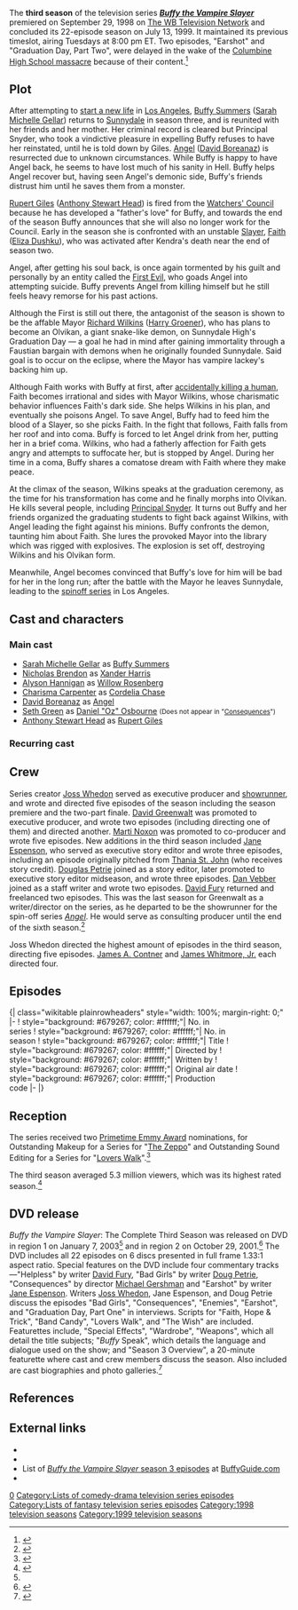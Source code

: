 {{Infobox television season
 |bgcolour = #679267
 |fgcolour = #ffffff
 |image = [[File:Buffy Season (3).jpg]]
 |caption = Region 1 Season 3 DVD cover
 |season_name = Buffy the Vampire Slayer <br /> (season 3)
 |country = United States
 |network = [[The WB Television Network|The WB]]
 |first_aired = {{Start date|1998|9|29}}
 |last_aired = {{End date|1999|7|13}}
 |num_episodes = 22
 |region_1 = {{Start date|2003|1|7}}<ref name="r1 dvd">{{Cite web |url=http://www.amazon.com/dp/B00006RCNX |title=Buffy the Vampire Slayer - The Complete Third Season (1997) |work=[[Amazon.com]] |accessdate=July 29, 2010}}</ref>
 |region_2 = {{Start date|2001|10|29}}
 |prev_season = [[Buffy the Vampire Slayer (season 2)|Season 2]]
 |next_season = [[Buffy the Vampire Slayer (season 4)|Season 4]]
 |episode_list = [[List of Buffy the Vampire Slayer episodes|List of ''Buffy the Vampire Slayer'' episodes]]
}}
The '''third season''' of the television series '''''[[Buffy the Vampire Slayer (TV series)|Buffy the Vampire Slayer]]''''' premiered on September 29, 1998  on [[The WB Television Network]] and concluded its 22-episode season on July 13, 1999. It maintained its previous timeslot, airing Tuesdays at 8:00 pm ET. Two episodes, "Earshot" and "Graduation Day, Part Two", were delayed in the wake of the [[Columbine High School massacre]] because of their content.<ref>{{cite web|url=http://www.ew.com/ew/article/0,,84403,00.html|title=School Daze|work=Entertainment Weekly|date=May 25, 1999|accessdate=August 3, 2010}}</ref>

==Plot==
After attempting to [[Anne (Buffy the Vampire Slayer)|start a new life]] in [[Los Angeles]], [[Buffy Summers]] ([[Sarah Michelle Gellar]]) returns to [[Sunnydale]] in season three, and is reunited with her friends and her mother. Her criminal record is cleared but Principal Snyder, who took a vindictive pleasure in expelling Buffy refuses to have her reinstated, until he is told down by Giles. [[Angel (Buffy the Vampire Slayer)|Angel]] ([[David Boreanaz]]) is resurrected due to unknown circumstances. While Buffy is happy to have Angel back, he seems to have lost much of his sanity in Hell. Buffy helps Angel recover but, having seen Angel's demonic side, Buffy's friends distrust him until he saves them from a monster.

[[Rupert Giles]] ([[Anthony Head|Anthony Stewart Head]]) is fired from the [[Watchers' Council]] because he has developed a "father's love" for Buffy, and towards the end of the season Buffy announces that she will also no longer work for the Council. Early in the season she is confronted with an unstable [[Slayer (Buffy the Vampire Slayer)|Slayer]], [[Faith (Buffy the Vampire Slayer)|Faith]] ([[Eliza Dushku]]), who was activated after Kendra's death near the end of season two.

Angel, after getting his soul back, is once again tormented by his guilt and personally by an entity called the [[First Evil]], who goads Angel into attempting suicide. Buffy prevents Angel from killing himself but he still feels heavy remorse for his past actions.  

Although the First is still out there, the antagonist of the season is shown to be the affable Mayor [[Mayor (Buffy the Vampire Slayer)|Richard Wilkins]] ([[Harry Groener]]), who has plans to become an Olvikan, a giant snake-like demon, on Sunnydale High's Graduation Day — a goal he had in mind after gaining immortality through a Faustian bargain with demons when he originally founded Sunnydale. Said goal is to occur on the eclipse, where the Mayor has vampire lackey's backing him up.

Although Faith works with Buffy at first, after [[Bad Girls (Buffy the Vampire Slayer)|accidentally killing a human]], Faith becomes irrational and sides with Mayor Wilkins, whose charismatic behavior influences Faith's dark side. She helps Wilkins in his plan, and eventually she poisons Angel. To save Angel, Buffy had to feed him the blood of a Slayer, so she picks Faith. In the fight that follows, Faith falls from her roof and into coma. Buffy is forced to let Angel drink from her, putting her in a brief coma. Wilkins, who had a fatherly affection for Faith gets angry and attempts to suffocate her, but is stopped by Angel. During her time in a coma, Buffy shares a comatose dream with Faith where they make peace.

At the climax of the season, Wilkins speaks at the graduation ceremony, as the time for his transformation has come and he finally morphs into Olvikan. He kills several people, including [[Principal Snyder]]. It turns out Buffy and her friends organized the graduating students to fight back against Wilkins, with Angel leading the fight against his minions. Buffy confronts the demon, taunting him about Faith. She lures the provoked Mayor into the library which was rigged with explosives. The explosion is set off, destroying Wilkins and his Olvikan form. 

Meanwhile, Angel becomes convinced that Buffy's love for him will be bad for her in the long run; after the battle with the Mayor he leaves Sunnydale, leading to the [[Angel (tv series)|spinoff series]] in Los Angeles.

== Cast and characters ==

=== Main cast ===
* [[Sarah Michelle Gellar]] as [[Buffy Summers]]
* [[Nicholas Brendon]] as [[Xander Harris]]
* [[Alyson Hannigan]] as [[Willow Rosenberg]]
* [[Charisma Carpenter]] as [[Cordelia Chase]]
* [[David Boreanaz]] as [[Angel (Buffy the Vampire Slayer)|Angel]]
* [[Seth Green]] as [[Oz (Buffy the Vampire Slayer)|Daniel "Oz" Osbourne]] <small>(Does not appear in "[[Consequences (Buffy the Vampire Slayer)|Consequences]]")</small>
* [[Anthony Stewart Head]] as [[Rupert Giles]]

=== Recurring cast ===
{{Columns-list|2|
* [[Kristine Sutherland]] as [[Joyce Summers]] (16 episodes)
* [[Eliza Dushku]] as [[Faith (Buffy the Vampire Slayer)|Faith]] (13 episodes)
* [[Harry Groener]] as [[Mayor (Buffy the Vampire Slayer)|Mayor Richard Wilkins]] (11 episodes)
* [[Alexis Denisof]] as [[Wesley Wyndam-Pryce]] (9 episodes)
* [[Armin Shimerman]] as [[Principal Snyder]] (8 episodes)
* [[Danny Strong]] as [[Jonathan Levinson]] (6 episodes)
* [[Larry Bagby]] as [[Larry Blaisdell]] (5 episodes)
* K. Todd Freeman as [[Mr. Trick]] (5 episodes)
* [[Jason Hall (actor)|Jason Hall]] as [[List of minor Buffy the Vampire Slayer characters#Devon MacLeish|Devon MacLeish]] (5 episodes)
* [[Emma Caulfield]] as [[Anya Jenkins]] (4 episodes)
* [[Ethan Erickson]] as [[Percy West]] (4 episodes)
* [[Jack Plotnick]] as [[List of minor Buffy the Vampire Slayer characters#Deputy Mayor Allan Finch|Deputy Mayor Allan Finch]] (4 episodes)
* [[Fab Filippo]] as [[Scott Hope]] (3 episodes)
* [[Mercedes McNab]] as [[Harmony Kendall]] (3 episodes)
* [[Saverio Guerra]] as [[Willy the Snitch]] (2 episodes)
* [[Elizabeth Anne Allen]] as [[Amy Madison]] (1 episode)
* [[Robia LaMorte]] as [[First Evil|The First Evil]]/[[Jenny Calendar]] (1 episode)
* [[Julia Lee (actress)|Julia Lee]] as [[List of minor Buffy the Vampire Slayer characters#Anne|Lilly]] (1 episode)
* [[James Marsters]] as [[Spike (Buffy the Vampire Slayer)|Spike]] (1 episode)
* [[Mark Metcalf]] as [[Master (Buffy the Vampire Slayer)|The Master]] (1 episode)
* [[Robin Sachs]] as [[Ethan Rayne]] (1 episode)
* [[Andy Umberger]] as [[D'Hoffryn]] (1 episode)
* [[Harris Yulin]] as [[Quentin Travers]] (1 episode)
}}

== Crew ==
Series creator [[Joss Whedon]] served as executive producer and [[showrunner]], and wrote and directed five episodes of the season including the season premiere and the two-part finale. [[David Greenwalt]] was promoted to executive producer, and wrote two episodes (including directing one of them) and directed another. [[Marti Noxon]] was promoted to co-producer and wrote five episodes. New additions in the third season included [[Jane Espenson]], who served as executive story editor and wrote three episodes, including an episode originally pitched from [[Thania St. John]] (who receives story credit). [[Doug Petrie|Douglas Petrie]] joined as a story editor, later promoted to executive story editor midseason, and wrote three episodes. [[Dan Vebber]] joined as a staff writer and wrote two episodes. [[David Fury]] returned and freelanced two episodes. This was the last season for Greenwalt as a writer/director on the series, as he departed to be the showrunner for the spin-off series ''[[Angel (TV series)|Angel]]''. He would serve as consulting producer until the end of the sixth season.<ref>{{cite web|url=http://www.whedon.info/A-Brief-History-of-Mutant-Enemy.html|title=A Brief History of Mutant Enemy|work=Whedon.info|date=May 24, 2004|accessdate=July 30, 2010}}</ref>

Joss Whedon directed the highest amount of episodes in the third season, directing five episodes. [[James A. Contner]] and [[James Whitmore, Jr.]] each directed four.

== Episodes ==
{{See also|List of Buffy the Vampire Slayer episodes}}
<onlyinclude>{| class="wikitable plainrowheaders" style="width: 100%; margin-right: 0;"
|-
! style="background: #679267; color: #ffffff;"| No. in<br />series
! style="background: #679267; color: #ffffff;"| No. in<br />season
! style="background: #679267; color: #ffffff;"| Title
! style="background: #679267; color: #ffffff;"| Directed by
! style="background: #679267; color: #ffffff;"| Written by
! style="background: #679267; color: #ffffff;"| Original air date
! style="background: #679267; color: #ffffff;"| Production<br>code
|-
{{Episode list/sublist|List of Buffy the Vampire Slayer episodes
 |EpisodeNumber = 35
 |EpisodeNumber2 = 1
 |Title = [[Anne (Buffy the Vampire Slayer episode)|Anne]]
 |DirectedBy = [[Joss Whedon]]
 |WrittenBy = Joss Whedon
 |OriginalAirDate = {{Start date|1998|9|29}}
 |ProdCode = 3ABB01
 |ShortSummary = Still not knowing Buffy's whereabouts, the rest of the gang return to school and take over the slaying. Meanwhile Buffy, who is now living under an assumed identity, is recognized in a diner, and begins her fight to return home from the Netherworld she has fallen into.
 |LineColor = 679267
}}
{{Episode list/sublist|List of Buffy the Vampire Slayer episodes
 |EpisodeNumber = 36
 |EpisodeNumber2 = 2
 |Title = [[Dead Man's Party (Buffy the Vampire Slayer)|Dead Man's Party]]
 |DirectedBy = [[James Whitmore, Jr.]]
 |WrittenBy = [[Marti Noxon]]
 |OriginalAirDate = {{Start date|1998|10|6}}
 |ProdCode = 3ABB02
 |ShortSummary = Buffy struggles to fit back into Sunnydale life. She feels her friends and family have grown distant while she was away. Meanwhile, a Nigerian demon mask summons an army of zombies straight to Buffy's house...where everyone is celebrating her arrival.
 |LineColor = 679267
}}
{{Episode list/sublist|List of Buffy the Vampire Slayer episodes
 |EpisodeNumber = 37
 |EpisodeNumber2 = 3
 |Title = [[Faith, Hope & Trick]]
 |DirectedBy = [[James A. Contner]]
 |WrittenBy = [[David Greenwalt]]
 |OriginalAirDate = {{Start date|1998|10|13}}
 |ProdCode = 3ABB03
 |ShortSummary = Another Slayer, [[Faith (Buffy the Vampire Slayer)|Faith]] ([[Eliza Dushku]]), arrives in Sunnydale, closely tracked by two vampires, thoroughly modern [[Mr. Trick]] (K. Todd Freeman) and incredibly ancient [[Kakistos]] (Jeremy Roberts). Buffy and Faith set out to put an end to Kakistos. Buffy finally accepts [[List of minor Buffy the Vampire Slayer characters#Scott Hope|Scott Hope]]'s ([[Fab Filippo]]) invitation to date.
 |LineColor = 679267
}}
{{Episode list/sublist|List of Buffy the Vampire Slayer episodes
 |EpisodeNumber = 38
 |EpisodeNumber2 = 4
 |Title = [[Beauty and the Beasts]]
 |DirectedBy = James Whitmore, Jr.
 |WrittenBy = Marti Noxon
 |OriginalAirDate = {{Start date|1998|10|20}}
 |ProdCode = 3ABB04
 |ShortSummary = After [[Oz (Buffy the Vampire Slayer)|Oz]] escapes from his cage, everyone suspects that he committed last night's brutal murders. Only Buffy knows that Angel is a suspect as well.
 |LineColor = 679267
}}
{{Episode list/sublist|List of Buffy the Vampire Slayer episodes
 |EpisodeNumber = 39
 |EpisodeNumber2 = 5
 |Title = [[Homecoming (Buffy the Vampire Slayer)|Homecoming]]
 |DirectedBy = David Greenwalt
 |WrittenBy = David Greenwalt
 |OriginalAirDate = {{Start date|1998|11|3}}
 |ProdCode = 3ABB05
 |ShortSummary = Buffy and [[Cordelia Chase|Cordelia]] compete for Homecoming Queen while Mr. Trick organizes SlayerFest '98. Willow and Xander kiss, although each is seeing someone else. Unknown to SlayerFest personnel, Cordelia changes places with Faith. Buffy and Cordy reconcile while trying to defeat Mr. Trick's contestants.
 |LineColor = 679267
}}
{{Episode list/sublist|List of Buffy the Vampire Slayer episodes
 |EpisodeNumber = 40
 |EpisodeNumber2 = 6
 |Title = [[Band Candy]]
 |DirectedBy = [[Michael Lange]]
 |WrittenBy = [[Jane Espenson]]
 |OriginalAirDate = {{Start date|1998|11|10}}
 |ProdCode = 3ABB06
 |ShortSummary = A candy created by [[Ethan Rayne]] ([[Robin Sachs]]) causes Sunnydale's adults to behave like teenagers. Buffy confronts Rayne and makes him tell her about a plan to sacrifice Sunnydale newborns to a monster in the sewers.
 |LineColor = 679267
}}
{{Episode list/sublist|List of Buffy the Vampire Slayer episodes
 |EpisodeNumber = 41
 |EpisodeNumber2 = 7
 |Title = [[Revelations (Buffy the Vampire Slayer)|Revelations]]
 |DirectedBy = James A. Contner
 |WrittenBy = [[Doug Petrie|Douglas Petrie]]
 |OriginalAirDate = {{Start date|1998|11|17}}
 |ProdCode = 3ABB07
 |ShortSummary = Faith's new Watcher, Gwendolyn Post ([[Serena Scott Thomas]]), arrives in Sunnydale. Xander discovers Buffy's secret and manipulates Faith into attempting to slay Angel, while Ms. Post is revealed to be more than meets the eye.
 |LineColor = 679267
}}
{{Episode list/sublist|List of Buffy the Vampire Slayer episodes
 |EpisodeNumber = 42
 |EpisodeNumber2 = 8
 |Title = [[Lovers Walk]]
 |DirectedBy = [[David Semel]]
 |WrittenBy = [[Dan Vebber]]
 |OriginalAirDate = {{Start date|1998|11|24}}
 |ProdCode = 3ABB08
 |ShortSummary = A lovelorn [[Spike (Buffy the Vampire Slayer)|Spike]] ([[James Marsters]]) returns and kidnaps Willow to cast a love spell on [[Drusilla (Buffy the Vampire Slayer)|Drusilla]]. Stashing Willow and a wounded Xander at the factory, Spike soon concocts a new plan while Buffy, Oz, Giles, and Cordelia hunt their friends down.
 |LineColor = 679267
}}
{{Episode list/sublist|List of Buffy the Vampire Slayer episodes
 |EpisodeNumber = 43
 |EpisodeNumber2 = 9
 |Title = [[The Wish (Buffy the Vampire Slayer)|The Wish]]
 |DirectedBy = David Greenwalt
 |WrittenBy = Marti Noxon
 |OriginalAirDate = {{Start date|1998|12|8}}
 |ProdCode = 3ABB09
 |ShortSummary = Cordelia's pain over Xander's betrayal summons [[Anya Jenkins|Anyanka]] ([[Emma Caulfield]]), a vengeance demon who grants wishes to scorned women. Cordelia wishes that Buffy had never come to Sunnydale, and constructs an alternate reality where the Master ([[Mark Metcalf]]) rose from the dead and the Harvest took over Sunnydale. Giles discovers this in the alternate reality and realizes he is able to reverse the events.
 |LineColor = 679267
}}
{{Episode list/sublist|List of Buffy the Vampire Slayer episodes
 |EpisodeNumber = 44
 |EpisodeNumber2 = 10
 |Title = [[Amends]]
 |DirectedBy = Joss Whedon
 |WrittenBy = Joss Whedon
 |OriginalAirDate = {{Start date|1998|12|15}}
 |ProdCode = 3ABB10
 |ShortSummary = The [[First Evil]] is driving Angel insane, appearing as victims of his past crimes, priming him to kill Buffy. Instead, he tries to kill himself.
 |LineColor = 679267
}}
{{Episode list/sublist|List of Buffy the Vampire Slayer episodes
 |EpisodeNumber = 45
 |EpisodeNumber2 = 11
 |Title = [[Gingerbread (Buffy the Vampire Slayer)|Gingerbread]]
 |DirectedBy = James Whitmore, Jr.
 |WrittenBy = ''Story by'': [[Thania St. John]] & Jane Espenson<br>''Teleplay by'': Jane Espenson
 |OriginalAirDate = {{Start date|1999|1|12}}
 |ProdCode = 3ABB11
 |ShortSummary = After two children are mysteriously killed, apparently as part of a cult sacrifice, Joyce ([[Kristine Sutherland]]) leads the town in a witch hunt - but all is not quite as it seems. Buffy, Willow, and [[Amy Madison]] ([[Elizabeth Anne Allen]]) are tied to stakes and Giles and Cordelia must rescue them, while Amy turns herself into a rat to escape the angry mob.
 |LineColor = 679267
}}
{{Episode list/sublist|List of Buffy the Vampire Slayer episodes
 |EpisodeNumber = 46
 |EpisodeNumber2 = 12
 |Title = [[Helpless (Buffy the Vampire Slayer)|Helpless]]
 |DirectedBy = James A. Contner
 |WrittenBy = [[David Fury]]
 |OriginalAirDate = {{Start date|1999|1|19}}
 |ProdCode = 3ABB12
 |ShortSummary = Giles secretly prepares Buffy for the Cruciamentum, an ordeal the Watchers' Council requires every Slayer endure on her eighteenth birthday. Giles helps Buffy, thereby affecting his job as a watcher.
 |LineColor = 679267
}}
{{Episode list/sublist|List of Buffy the Vampire Slayer episodes
 |EpisodeNumber = 47
 |EpisodeNumber2 = 13
 |Title = [[The Zeppo]]
 |DirectedBy = James Whitmore, Jr.
 |WrittenBy = Dan Vebber
 |OriginalAirDate = {{Start date|1999|1|26}}
 |ProdCode = 3ABB13
 |ShortSummary = Xander tries to be cool and hangs out with Jack O'Toole ([[Channon Roe]]), who resurrects three of his former buddies. Xander soon realizes they are up to something deadly and attempts to hide. Meanwhile, the others need to prevent the Sisterhood of Jhe from reopening the Hellmouth.
 |LineColor = 679267
}}
{{Episode list/sublist|List of Buffy the Vampire Slayer episodes
 |EpisodeNumber = 48
 |EpisodeNumber2 = 14
 |Title = [[Bad Girls (Buffy the Vampire Slayer)|Bad Girls]]
 |DirectedBy = Michael Lange
 |WrittenBy = Douglas Petrie
 |OriginalAirDate = {{Start date|1999|2|9}}
 |ProdCode = 3ABB14
 |ShortSummary = The Slayers get a new Watcher, [[Wesley Wyndam-Pryce]] ([[Alexis Denisof]]). The girls are having a wild night at The Bronze, where Angel brings info on the whereabouts of the demon, Balthazar ([[Christian Clemenson]]).
 |LineColor = 679267
}}
{{Episode list/sublist|List of Buffy the Vampire Slayer episodes
 |EpisodeNumber = 49
 |EpisodeNumber2 = 15
 |Title = [[Consequences (Buffy the Vampire Slayer)|Consequences]]
 |DirectedBy = [[Michael Gershman (director)|Michael Gershman]]
 |WrittenBy = Marti Noxon
 |OriginalAirDate = {{Start date|1999|2|16}}
 |ProdCode = 3ABB15
 |ShortSummary = Faith tells Giles that Buffy is the one who slew the Deputy Mayor ([[Jack Plotnick]]). Angel apprehends Faith, but Wesley thwarts his intervention and allows Faith to escape. She plans to leave town on the next freighter.
 |LineColor = 679267
}}
{{Episode list/sublist|List of Buffy the Vampire Slayer episodes
 |EpisodeNumber = 50
 |EpisodeNumber2 = 16
 |Title = [[Doppelgangland]]
 |DirectedBy = Joss Whedon
 |WrittenBy = Joss Whedon
 |OriginalAirDate = {{Start date|1999|2|23}}
 |ProdCode = 3ABB16
 |ShortSummary = Wanting to be a vengeance demon again, Anya tricks Willow into helping with a spell to retrieve her power center, the amulet Giles destroyed in an alternate reality ("[[The Wish (Buffy the Vampire Slayer)|The Wish]]"). Instead of the amulet, however, the spell transports Willow's vampire version to an unsuspecting Sunnydale.
 |LineColor = 679267
}}
{{Episode list/sublist|List of Buffy the Vampire Slayer episodes
 |EpisodeNumber = 51
 |EpisodeNumber2 = 17
 |Title = [[Enemies (Buffy the Vampire Slayer)|Enemies]]
 |DirectedBy = [[David Grossman (director)|David Grossman]]
 |WrittenBy = Douglas Petrie
 |OriginalAirDate = {{Start date|1999|3|16}}
 |ProdCode = 3ABB17
 |ShortSummary = The [[Mayor (Buffy the Vampire Slayer)|Mayor]] ([[Harry Groener]]) and Faith plot to use a demon to steal Angel's soul and let Angelus remove Buffy from the picture.
 |LineColor = 679267
}}
{{Episode list/sublist|List of Buffy the Vampire Slayer episodes
 |EpisodeNumber = 52
 |EpisodeNumber2 = 18
 |Title = [[Earshot (Buffy the Vampire Slayer)|Earshot]]
 |DirectedBy = Regis Kimble
 |WrittenBy = Jane Espenson
 |OriginalAirDate = {{Start date|1999|9|21}}
 |ProdCode = 3ABB18
 |ShortSummary = Buffy is infected by a demon's blood and gains the ability to read minds. At Sunnydale High, Buffy overhears someone through mind-reading making a violent death threat to the whole school. As she goes insane hearing everyone's thoughts all at once, Angel, Giles, and Wesley struggle to save her.
 |LineColor = 679267
}}
{{Episode list/sublist|List of Buffy the Vampire Slayer episodes
 |EpisodeNumber = 53
 |EpisodeNumber2 = 19
 |Title = [[Choices (Buffy the Vampire Slayer)|Choices]]
 |DirectedBy = James A. Contner
 |WrittenBy = David Fury
 |OriginalAirDate = {{Start date|1999|5|4}}
 |ProdCode = 3ABB19
 |ShortSummary = When Wesley tells her she cannot leave Sunnydale to go to a fine college, Buffy launches an offensive to shut down the Mayor's plans for Ascension. Willow chooses among colleges while Xander plans a road trip.
 |LineColor = 679267
}}
{{Episode list/sublist|List of Buffy the Vampire Slayer episodes
 |EpisodeNumber = 54
 |EpisodeNumber2 = 20
 |Title = [[The Prom (Buffy the Vampire Slayer)|The Prom]]
 |DirectedBy = [[David Solomon (TV producer)|David Solomon]]
 |WrittenBy = Marti Noxon
 |OriginalAirDate = {{Start date|1999|5|11}}
 |ProdCode = 3ABB20
 |ShortSummary = Angel decides to do the right thing and break up with Buffy. Meanwhile, Buffy has to save the prom from Hellhounds with a fetish for formal wear. Angel shows up for the last dance.
 |LineColor = 679267
}}
{{Episode list/sublist|List of Buffy the Vampire Slayer episodes
 |EpisodeNumber = 55
 |EpisodeNumber2 = 21
 |Title = [[Graduation Day (Buffy the Vampire Slayer)|Graduation Day (Part 1)]]
 |DirectedBy = Joss Whedon
 |WrittenBy = Joss Whedon
 |OriginalAirDate = {{Start date|1999|5|18}}
 |ProdCode = 3ABB21
 |ShortSummary = While the Mayor prepares for his Ascension, Faith goes around "tying up" loose ends, one of those being Angel. Faith shoots Angel with a poisoned arrow, and Buffy must battle Faith to save Angel's life, needing her Slayer blood as antidote.
 |LineColor = 679267
}}
{{Episode list/sublist|List of Buffy the Vampire Slayer episodes
 |EpisodeNumber = 56
 |EpisodeNumber2 = 22
 |Title = [[Graduation Day (Buffy the Vampire Slayer)|Graduation Day (Part 2)]]
 |DirectedBy = Joss Whedon
 |WrittenBy = Joss Whedon
 |OriginalAirDate = {{Start date|1999|7|13}}
 |ProdCode = 3ABB22
 |ShortSummary = Buffy forces Angel to feed on her to save his life and he must rush her to the hospital to save hers. The Mayor, as a guest speaker at Sunnydale, Ascends and becomes the demon Olvikan. Meanwhile, Faith remains in a coma, from which the doctors expect her never to wake.
 |LineColor = 679267
}}
|}</onlyinclude>

== Reception ==
The series received two [[Primetime Emmy Award]] nominations, for Outstanding Makeup for a Series for "[[The Zeppo]]" and Outstanding Sound Editing for a Series for "[[Lovers Walk]]".<ref>{{cite web|url=http://www.imdb.com/title/tt0118276/awards|title="Buffy the Vampire Slayer" (1997) - Awards|work=[[IMDb]]|accessdate=August 2, 2010}}</ref>

The third season averaged 5.3 million viewers, which was its highest rated season.<ref>{{cite web|url=http://www.geocities.com/Hollywood/4616/ew0604.html|title=Final ratings for the 1998-1999 TV season|work=Entertainment Weekly|accessdate=August 2, 2010|archiveurl=http://web.archive.org/web/20091029011819/http://geocities.com/Hollywood/4616/ew0604.html|archivedate=2009-10-29}}</ref>

== DVD release ==
''Buffy the Vampire Slayer'': The Complete Third Season was released on DVD in region 1 on January 7, 2003<ref name="r1 dvd"/> and in region 2 on October 29, 2001.<ref>{{Cite web |url=http://www.bbc.co.uk/cult/buffy/buffystuff/dvdvideo/index.shtml |title=Buffy DVD and VHS |publisher=[[BBC]] |accessdate=July 31, 2010}}</ref> The DVD includes all 22 episodes on 6 discs presented in full frame 1.33:1 aspect ratio. Special features on the DVD include four commentary tracks—"Helpless" by writer [[David Fury]], "Bad Girls" by writer [[Doug Petrie]], "Consequences" by director [[Michael Gershman (director)|Michael Gershman]] and "Earshot" by writer [[Jane Espenson]]. Writers [[Joss Whedon]], Jane Espenson, and Doug Petrie discuss the episodes "Bad Girls", "Consequences", "Enemies", "Earshot", and "Graduation Day, Part One" in interviews. Scripts for "Faith, Hope & Trick", "Band Candy", "Lovers Walk", and "The Wish" are included. Featurettes include, "Special Effects", "Wardrobe", "Weapons", which all detail the title subjects; "''Buffy'' Speak", which details the language and dialogue used on the show; and "Season 3 Overview", a 20-minute featurette where cast and crew members discuss the season. Also included are cast biographies and photo galleries.<ref>{{cite web|url=http://www.tvshowsondvd.com/releases/Buffy-Vampire-Slayer-Season-3/1565|title=Buffy the Vampire Slayer - Season 3|work=TVShowsOnDVD.com |accessdate=July 31, 2010}}</ref>

== References ==
{{Reflist}}

== External links ==
* {{Imdb episodes|0118276|Buffy the Vampire Slayer}}
* {{Tv.com episodes|buffy-the-vampire-slayer|10|Buffy the Vampire Slayer|3}}
* List of [http://www.buffyguide.com/episodes/episodes3.shtml ''Buffy the Vampire Slayer'' season 3 episodes] at [http://www.buffyguide.com BuffyGuide.com]
* {{Epguides|BuffytheVampireSlayer|Buffy the Vampire Slayer}}

{{Buffynav}}
{{BuffyEpisodes}}

[[Category:Buffy the Vampire Slayer (season 3) episodes| 0]]
[[Category:Lists of comedy-drama television series episodes]]
[[Category:Lists of fantasy television series episodes]]
[[Category:1998 television seasons]]
[[Category:1999 television seasons]]
